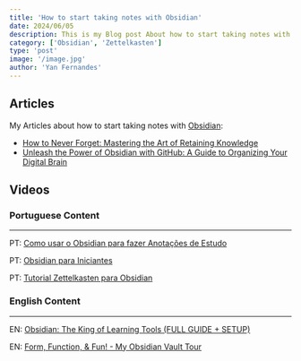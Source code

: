 ```yaml
---
title: 'How to start taking notes with Obsidian'
date: 2024/06/05
description: This is my Blog post About how to start taking notes with Obsidian
category: ['Obsidian', 'Zettelkasten']
type: 'post'
image: '/image.jpg'
author: 'Yan Fernandes'
---
```



<BlogHeader
  title="How to start taking notes with Obsidian"
  date="2024/06/05"
  description="This is my Blog post About how to start tdaking notes with Obsidian"
/>

## Articles 
My Articles about how to start taking notes with [Obsidian](https://obsidian.md/):
- [How to Never Forget: Mastering the Art of Retaining Knowledge](https://dev.to/yanpi/how-to-never-forget-mastering-the-art-of-retaining-knowledge-531h)
- [Unleash the Power of Obsidian with GitHub: A Guide to Organizing Your Digital Brain](https://dev.to/yanpi/unleash-the-power-of-obsidian-with-github-a-guide-to-organizing-your-digital-brain-38cl)



## Videos

### Portuguese Content
_____
PT: [Como usar o Obsidian para fazer Anotações de Estudo](https://www.youtube.com/watch?v=qMfSkrGkoQ8) 

PT: [Obsidian para Iniciantes](https://www.youtube.com/watch?v=BgzRGat8WfE)

PT: [Tutorial Zettelkasten para Obsidian](https://www.youtube.com/watch?v=qtdCdYGSQBg)

### English Content
_____
EN: [Obsidian: The King of Learning Tools (FULL GUIDE + SETUP)](https://www.youtube.com/watch?v=hSTy_BInQs8&t=1s)

EN: [Form, Function, & Fun! - My Obsidian Vault Tour](https://www.youtube.com/watch?v=rAkerV8rlow)